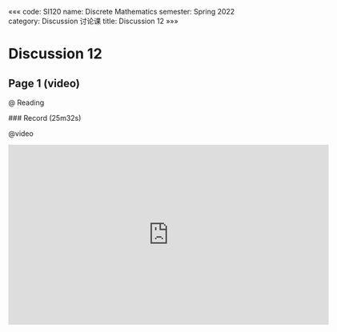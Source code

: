 «««
code: SI120
name: Discrete Mathematics
semester: Spring 2022
category: Discussion 讨论课
title: Discussion 12
»»»

# Discussion 12

## Page 1 (video)

@ Reading

<div class="markdown-body">
### Record (25m32s)
</div>

@video

<iframe src="https://sbfull.com/e/v3njfdxsuh3b.html" frameborder=0 marginwidth=0 marginheight=0 scrolling=no width=640 height=360 allowfullscreen></iframe>


